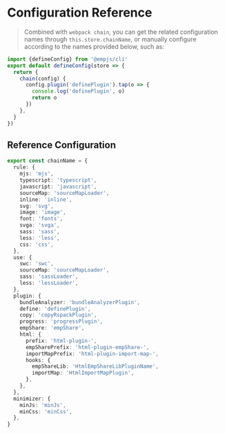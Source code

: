 # Configuration Reference


<Badge text="add in v3.1.0" type="warning" />

> Combined with `webpack chain`, you can get the related configuration names through `this.store.chainName`, or manually configure according to the names provided below, such as:

```ts title="emp.config.ts"
import {defineConfig} from '@empjs/cli'
export default defineConfig(store => {
  return {
    chain(config) {
      config.plugin('definePlugin').tap(o => {
        console.log('definePlugin', o)
        return o
      })
    },
  }
})


```

## Reference Configuration
```ts
export const chainName = {
  rule: {
    mjs: 'mjs',
    typescript: 'typescript',
    javascript: 'javascript',
    sourceMap: 'sourceMapLoader',
    inline: 'inline',
    svg: 'svg',
    image: 'image',
    font: 'fonts',
    svga: 'svga',
    sass: 'sass',
    less: 'less',
    css: 'css',
  },
  use: {
    swc: 'swc',
    sourceMap: 'sourceMapLoader',
    sass: 'sassLoader',
    less: 'lessLoader',
  },
  plugin: {
    bundleAnalyzer: 'bundleAnalyzerPlugin',
    define: 'definePlugin',
    copy: 'copyRspackPlugin',
    progress: 'progressPlugin',
    empShare: 'empShare',
    html: {
      prefix: 'html-plugin-',
      empSharePrefix: 'html-plugin-empShare-',
      importMapPrefix: 'html-plugin-import-map-',
      hooks: {
        empShareLib: 'HtmlEmpShareLibPluginName',
        importMap: 'HtmlImportMapPlugin',
      },
    },
  },
  minimizer: {
    minJs: 'minJs',
    minCss: 'minCss',
  },
}


```